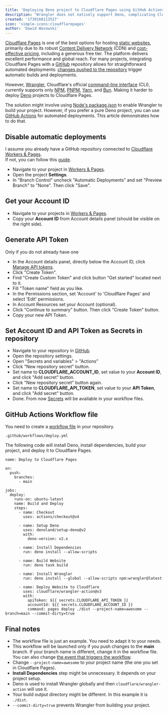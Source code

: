 ```yaml
---
title: 'Deploying Deno project to Cloudflare Pages using GitHub Actions'
description: "Wrangler does not natively support Deno, complicating Cloudflare Pages deployments. This article shows how to use GitHub Actions and Deno for automatic deployments, eliminating the need for other package managers."
created: '1739168113527'
icon: 'simple-icons:cloudflarepages'
author: 'Dawid Wasowski'
---
```


[Cloudflare Pages](https://pages.cloudflare.com) is one of the best options for hosting [static websites](https://en.wikipedia.org/wiki/Static_web_page), 
primarily due to its robust [Content Delivery Network](https://en.wikipedia.org/wiki/Content_delivery_network) (CDN) and [cost-effective pricing](https://www.cloudflare.com/plans/), 
including a generous free tier. The platform delivers excellent performance and global reach. 
For many projects, integrating Cloudflare Pages with a [GitHub](https://github.com/) repository allows for straightforward automated deployments: 
[changes pushed to the repository](https://en.wikipedia.org/wiki/Commit_(version_control)) trigger automatic builds and deployments.

However, [Wrangler](https://developers.cloudflare.com/workers/wrangler/), 
Cloudflare's official [command-line interface](https://en.wikipedia.org/wiki/Command-line_interface) (CLI), 
currently supports only [NPM](https://www.npmjs.com/package/npm), [PNPM](https://pnpm.io/motivation), 
[Yarn](https://yarnpkg.com/), and [Bun](https://bun.sh/). Making it harder to deploy [Deno](https://deno.com/) projects to Cloudflare Pages.

The solution might involve using [Node's package.json](https://docs.deno.com/runtime/fundamentals/configuration/#package.json-support) to enable Wrangler to build your project. 
However, if you prefer a pure Deno project, you can use [GitHub Actions](https://github.com/features/actions) for automated deployments. 
This article demonstrates how to do that.

## Disable automatic deployments

I assume you already have a GitHub repository connected to [Cloudflare Workers & Pages](https://dash.cloudflare.com/?to=/:account/workers-and-pages).  
If not, you can follow this [guide](https://developers.cloudflare.com/pages/get-started/git-integration/).

- Navigate to your project in [Workers & Pages](https://dash.cloudflare.com/?to=/:account/workers-and-pages).
- Open the project **Settings**.
- In "Branch Control" uncheck "Automatic Deployments" and set "Preview Branch" to "None". Then click "Save".

## Get your Account ID

- Navigate to your projects in [Workers & Pages](https://dash.cloudflare.com/?to=/:account/workers-and-pages).
- Copy your **Account ID** from Account details panel (should be visible on the right side).

## Generate API Token

<div role="alert" class="alert alert-warning alert-soft w-fit font-bold">
  <span>Only if you do not already have one</span>
</div>

- In the Account details panel, directly below the Account ID, click [Manage API tokens](https://dash.cloudflare.com/profile/api-tokens).
- Click "Create Token".
- Find "Create Custom Token" and click button "Get started" located next to it.
- Fill "Token name" field as you like.
- In the Permissions section, set 'Account' to 'Cloudflare Pages' and select 'Edit' permissions.
- In Account Resources set your Account (optional).
- Click "Continue to summary" button. Then click "Create Token" button.
- Copy your new API Token.

## Set Account ID and API Token as Secrets in repository

- Navigate to your repository in [GitHub](https://github.com/).
- Open the repository settings.
- Open "Secrets and variables" > "Actions"
- Click "New repository secret" button.
- Set name to **CLOUDFLARE_ACCOUNT_ID**, set value to your **Account ID**, and click "Add secret" button.
- Click "New repository secret" button again.
- Set name to **CLOUDFLARE_API_TOKEN**, set value to your **API Token**, and click "Add secret" button.
- Done. From now [Secrets](https://docs.github.com/en/actions/security-for-github-actions/security-guides/using-secrets-in-github-actions) will be available in your workflow files.

## GitHub Actions Workflow file

You need to create a [workflow file](https://docs.github.com/en/actions/writing-workflows/quickstart#creating-your-first-workflow) in your repository. 

```
.github/workflows/deploy.yml
```

The following code will install Deno, install dependencies, build your project, and deploy it to Cloudflare Pages.

```
name: Deploy to Cloudflare Pages

on:
  push:
    branches:
      - main

jobs:
  deploy:
    runs-on: ubuntu-latest
    name: Build and Deploy
    steps:
      - name: Checkout
        uses: actions/checkout@v4

      - name: Setup Deno
        uses: denoland/setup-deno@v2
        with:
          deno-version: v2.x

      - name: Install Dependencies
        run: deno install --allow-scripts

      - name: Build Website
        run: deno task build

      - name: Install Wrangler
        run: deno install --global --allow-scripts npm:wrangler@latest

      - name: Deploy Website to Cloudflare
        uses: cloudflare/wrangler-action@v3
        with:
          apiToken: ${{ secrets.CLOUDFLARE_API_TOKEN }}
          accountId: ${{ secrets.CLOUDFLARE_ACCOUNT_ID }}
          command: pages deploy ./dist --project-name=awesome --branch=main --commit-dirty=true 
```

## Final notes

- The workflow file is just an example. You need to adapt it to your needs.
- This workflow will be launched only if you push changes to the **main** branch. 
  If your branch name is different, change it in the workflow file. 
  You can also change [the event that triggers the workflow](https://docs.github.com/en/actions/writing-workflows/choosing-when-your-workflow-runs/events-that-trigger-workflows#about-events-that-trigger-workflows).
- Change `--project-name=awesome` to your project name (the one you set in Cloudflare Pages).
- **Install Dependencies** step might be unnecessary. It depends on your project setup.
- Deno is used to install Wrangler globally and then `cloudflare/wrangler-action` will use it.
- Your build output directory might be different. In this example it is `./dist`.
- `--commit-dirty=true` prevents Wrangler from building your project.
